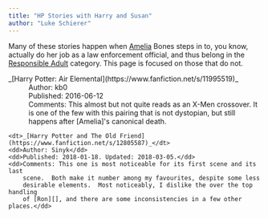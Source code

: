 ```yaml
---
title: "HP Stories with Harry and Susan"
author: "Luke Schierer"
---
```


Many of these stories happen when [Amelia][] Bones steps in to, you know,
actually do her job as a law enforcement official, and thus belong in the
[Responsible Adult][] category.  This page is focused on those that do not.

<dl>
    <dt>_[Harry Potter: Air Elemental](https://www.fanfiction.net/s/11995519)_</dt>
    <dd>Author: kb0</dd>
    <dd>Published: 2016-06-12</dd>
    <dd>Comments: This almost but not quite reads as an X-Men crossover.  It is
        one of the few with this pairing that is not dystopian, but still happens
        after [Amelia]'s canonical death.</dd>

    <dt>_[Harry Potter and The Old Friend](https://www.fanfiction.net/s/12805587)_</dt>
    <dd>Author: Sinyk</dd>
    <dd>Published: 2018-01-18. Updated: 2018-03-05.</dd>
    <dd>Comments: This one is most noticeable for its first scene and its last
        scene.  Both make it number among my favourites, despite some less
        desirable elements.  Most noticeably, I dislike the over the top handling
        of [Ron][], and there are some inconsistencies in a few other places.</dd>

</dl>

[Harry]: </harrypedia/people/potter/harry_james>

[Susan]: </harrypedia/people/bones/susan>

[Ron]: </harrypedia/people/weasley/ronald_bilius>

[Responsible Adult]: <ResponsibleAdults>

[Amelia]: </harrypedia/people/bones/amelia_susan>


